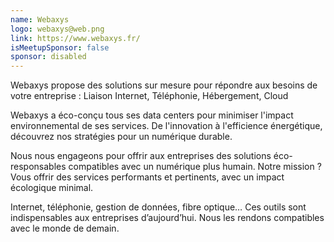 ```yaml
---
name: Webaxys
logo: webaxys@web.png
link: https://www.webaxys.fr/
isMeetupSponsor: false
sponsor: disabled
---
```


Webaxys propose des solutions sur mesure pour répondre aux besoins de votre entreprise : Liaison Internet, Téléphonie, Hébergement, Cloud

Webaxys a éco-conçu tous ses data centers pour minimiser l'impact environnemental de ses services. De l'innovation à l'efficience énergétique, découvrez nos stratégies pour un numérique durable.

Nous nous engageons pour offrir aux entreprises des solutions éco-responsables compatibles avec un numérique plus humain. Notre mission ? Vous offrir des services performants et pertinents, avec un impact écologique minimal.

Internet, téléphonie, gestion de données, fibre optique… Ces outils sont indispensables aux entreprises d’aujourd’hui. Nous les rendons compatibles avec le monde de demain.